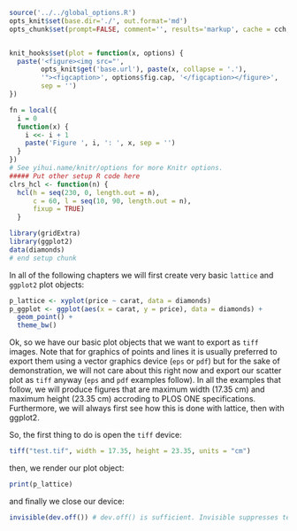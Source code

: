 ```r
source('../../global_options.R')
opts_knit$set(base.dir='./', out.format='md')
opts_chunk$set(prompt=FALSE, comment='', results='markup', cache = cch, cache.path = '../../book_cache/', fig.path = '../../book_figures/', fig.align = 'center')


knit_hooks$set(plot = function(x, options) {
  paste('<figure><img src="',
        opts_knit$get('base.url'), paste(x, collapse = '.'),
        '"><figcaption>', options$fig.cap, '</figcaption></figure>',
        sep = '')
})

fn = local({
  i = 0
  function(x) {
    i <<- i + 1
    paste('Figure ', i, ': ', x, sep = '')
  }
})
# See yihui.name/knitr/options for more Knitr options.
##### Put other setup R code here
clrs_hcl <- function(n) {
  hcl(h = seq(230, 0, length.out = n), 
      c = 60, l = seq(10, 90, length.out = n), 
      fixup = TRUE)
  }

library(gridExtra)
library(ggplot2)
data(diamonds)
# end setup chunk
```

In all of the following chapters we will first create very basic `lattice` and `ggplot2` plot objects:

```r
p_lattice <- xyplot(price ~ carat, data = diamonds)
p_ggplot <- ggplot(aes(x = carat, y = price), data = diamonds) +
  geom_point() + 
  theme_bw()
```

Ok, so we have our basic plot objects that we want to export as `tiff` images. Note that for graphics of points and lines it is usually preferred to export them using a vector graphics device (`eps` or `pdf`) but for the sake of demonstration, we will not care about this right now and export our scatter plot as `tiff` anyway (`eps` and `pdf` examples follow). In all the examples that follow, we will produce figures that are maximum width (17.35 cm) and maximum height (23.35 cm) accroding to PLOS ONE specifications. Furthermore, we will always first see how this is done with lattice, then with ggplot2.

So, the first thing to do is open the `tiff` device:

```r
tiff("test.tif", width = 17.35, height = 23.35, units = "cm")
```

then, we render our plot object:

```r
print(p_lattice)
```

and finally we close our device:

```r
invisible(dev.off()) # dev.off() is sufficient. Invisible suppresses text.
```
